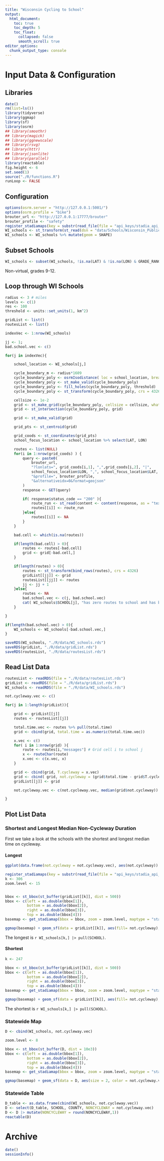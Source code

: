 ```yaml
---
title: "Wisconsin Cycling to School"
output:
  html_document:
    toc: true
    toc_depth: 5
    toc_float:
      collapsed: false
      smooth_scroll: true
editor_options:
  chunk_output_type: console
---
```


# Input Data & Configuration

## Libraries

```r
date()
rm(list=ls())
library(tidyverse)
library(ggmap)
library(sf)
library(osrm)
## library(smoothr)
## library(magick)
## library(ggnewscale)
## library(rsvg)
## library(httr)
## library(jsonlite)
## library(parallel)
library(reactable)
fig.height <- 6
set.seed(1)
source("./R/functions.R")
runLoop <- FALSE
```

## Configuration

```r
options(osrm.server = "http://127.0.0.1:5001/")
options(osrm.profile = "bike")
brouter_url <- "http://127.0.0.1:17777/brouter"
brouter_profile <- "safety"
register_stadiamaps(key = substr(read_file(file = "api_keys/stadia_api_key"), 1, 36))
WI_schools <- st_transform(st_read(dsn = "data/Schools/Wisconsin_Public_Schools_-5986231931870160084.gpkg", quiet = TRUE), crs = 4326)
WI_schools <- WI_schools %>% mutate(geom = SHAPE)
```

## Subset Schools

```r
WI_schools <- subset(WI_schools, !is.na(LAT) & !is.na(LON) & GRADE_RANGE == "09-12")
```

Non-virtual, grades 9-12.

## Loop through WI Schools

```r
radius <- 3 # miles
levels <- c(1)
res <- 100
threshold <- units::set_units(1, km^2)

gridList <- list()
routesList <- list()

indexVec <- 1:nrow(WI_schools)

jj <- 1;
bad.school.vec <- c()

for(j in indexVec){

    school_location <- WI_schools[j,]

    cycle_boundary_m <- radius*1609
    cycle_boundary_poly <- osrmIsodistance( loc = school_location, breaks = cycle_boundary_m, res = res )
    cycle_boundary_poly <- st_make_valid(cycle_boundary_poly)
    cycle_boundary_poly <- fill_holes(cycle_boundary_poly, threshold)
    cycle_boundary_poly <- st_transform(cycle_boundary_poly, crs = 4326)

    cellsize <- 1e-2
    grid <- st_make_grid(cycle_boundary_poly, cellsize = cellsize, what = "polygons", square = FALSE)
    grid <- st_intersection(cycle_boundary_poly, grid)

    grid <- st_make_valid(grid)

    grid_pts <- st_centroid(grid)

    grid_coods <- st_coordinates(grid_pts)
    school_focus_location <- school_location %>% select(LAT, LON)

    routes <- list(NULL)
    for(i in 1:nrow(grid_coods) ) {
        query <- paste0(
            brouter_url,
            "?lonlats=", grid_coods[i,1], ",",grid_coods[i,2], "|",
            school_focus_location$LON, ",", school_focus_location$LAT,
            "&profile=", brouter_profile,
            "&alternativeidx=0&format=geojson"
        )
        response <- GET(query)

        if( response$status_code == "200" ){
            route_run <- st_read(content <- content(response, as = "text"), quiet = TRUE)
            routes[[i]] <- route_run
        }else{
            routes[[i]] <- NA
        }
    }

    bad.cell <- which(is.na(routes))

    if(length(bad.cell) > 0){
        routes <- routes[-bad.cell]
        grid <- grid[-bad.cell,]
    }

    if(length(routes) > 0){
        routes <- st_transform(bind_rows(routes), crs = 4326)
        gridList[[jj]] <- grid
        routesList[[jj]] <- routes
        jj <- jj + 1
    }else{
        routes <- NA
        bad.school.vec <- c(j, bad.school.vec)
        cat( WI_schools$SCHOOL[j], "has zero routes to school and has been removed from analysis.\n")
    }

}

if(length(bad.school.vec) > 0){
    WI_schools <- WI_schools[-bad.school.vec,]
}

saveRDS(WI_schools, "./R/data/WI_schools.rds")
saveRDS(gridList, "./R/data/gridList.rds")
saveRDS(routesList, "./R/data/routesList.rds")
```

## Read List Data

```r
routesList <- readRDS(file = "./R/data/routesList.rds")
gridList <- readRDS(file = "./R/data/gridList.rds")
WI_schools <- readRDS(file = "./R/data/WI_schools.rds")

not.cycleway.vec <- c()

for(j in 1:length(gridList)){

    grid <- gridList[[j]]
    routes <- routesList[[j]]

    total.time.vec <- routes %>% pull(total.time)
    grid <- cbind(grid, total.time = as.numeric(total.time.vec))

    x.vec <- c()
    for( i in 1:nrow(grid) ){
        route <- routes[i,"messages"] # Grid cell i to school j
        x <- routeChar(route)
        x.vec <- c(x.vec, x)
    }

    grid <- cbind(grid, T.cycleway = x.vec)
    grid <- cbind( grid, not.cycleway = (grid$total.time - grid$T.cycleway)/60)
    gridList[[j]] <- grid

    not.cycleway.vec <- c(not.cycleway.vec, median(grid$not.cycleway))

}
```

## Plot List Data

### Shortest and Longest Median Non-Cycleway Duration

First we take a look at the schools with the shortest and longest
median time on cycleway.

#### Longest



```r
ggplot(data.frame(not.cycleway = not.cycleway.vec), aes(not.cycleway)) + geom_histogram(fill = "grey", color = "black") + theme_bw()

register_stadiamaps(key = substr(read_file(file = "api_keys/stadia_api_key"), 1, 36))
k <- 306
zoom.level <- 15


bbox <- st_bbox(st_buffer(gridList[[k]], dist = 500))
bbox <- c(left = as.double(bbox[1]),
          bottom = as.double(bbox[2]),
          right = as.double(bbox[3]),
          top = as.double(bbox[4]))
basemap <- get_stadiamap(bbox = bbox, zoom = zoom.level, maptype = "stamen_toner_lite")

ggmap(basemap) + geom_sf(data = gridList[[k]], aes(fill= not.cycleway), inherit.aes = FALSE) + scale_fill_gradient(low = "yellow", high = "red", limits = c(0,17), na.value = NA)
```

The longest is `r WI_schools[k,] |> pull(SCHOOL)`.

#### Shortest

```r
k <- 247

bbox <- st_bbox(st_buffer(gridList[[k]], dist = 500))
bbox <- c(left = as.double(bbox[1]),
          bottom = as.double(bbox[2]),
          right = as.double(bbox[3]),
          top = as.double(bbox[4]))
basemap <- get_stadiamap(bbox = bbox, zoom = zoom.level, maptype = "stamen_toner_lite")

ggmap(basemap) + geom_sf(data = gridList[[k]], aes(fill= not.cycleway), inherit.aes = FALSE) + scale_fill_gradient(low = "yellow", high = "red", limits = c(0,17), na.value = NA)
```

The shortest is `r WI_schools[k,] |> pull(SCHOOL)`.

### Statewide Map

```r

D <- cbind(WI_schools, not.cycleway.vec)

zoom.level <- 8

bbox <- st_bbox(st_buffer(D, dist = 10e3))
bbox <- c(left = as.double(bbox[1]),
          bottom = as.double(bbox[2]),
          right = as.double(bbox[3]),
          top = as.double(bbox[4]))
basemap <- get_stadiamap(bbox = bbox, zoom = zoom.level, maptype = "stamen_toner_lite")

ggmap(basemap) + geom_sf(data = D, aes(size = 2, color = not.cycleway.vec), inherit.aes = FALSE) + scale_color_gradient(low = "yellow", high = "red", na.value = NA) # , limits = c(0,17)

```

### Statewide Table

```r
D_table <- as.data.frame(cbind(WI_schools, not.cycleway.vec))
D <- select(D_table, SCHOOL, COUNTY, NONCYCLEWAY = not.cycleway.vec)
D <- D |> mutate(NONCYCLEWAY = round(NONCYCLEWAY,1))
reactable(D)
```

# Archive

```r
date()
sessionInfo()
```
